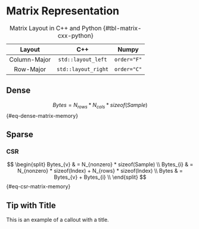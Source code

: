 # Matrix Representation

|    Layout    |         C++         |    Numpy    |
| :----------: | :-----------------: | :---------: |
| Column-Major | `std::layout_left`  | `order="F"` |
|  Row-Major   | `std::layout_right` | `order="C"` |

: Matrix Layout in C++ and Python {#tbl-matrix-cxx-python}

## Dense

$$
Bytes = N_{rows} * N_{cols} * sizeof(Sample)
$$ {#eq-dense-matrix-memory}

## Sparse

### CSR

$$
\begin{split}
    Bytes_{v} & = N_{nonzero} * sizeof(Sample) \\
    Bytes_{i} & = N_{nonzero} * sizeof(Index) + N_{rows} * sizeof(Index) \\
    Bytes     & = Bytes_{v} + Bytes_{i} \\
\end{split}
$$ {#eq-csr-matrix-memory}

::: {.callout-tip}
## Tip with Title

This is an example of a callout with a title.
:::
